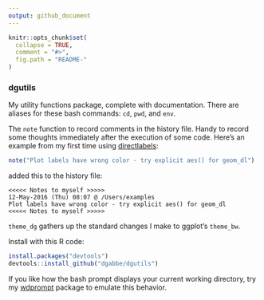 ```yaml
---
output: github_document
---
```


```r
knitr::opts_chunk$set(
  collapse = TRUE,
  comment = "#>",
  fig.path = "README-"
)
```
### dgutils
My utility functions package, complete with documentation.  There are
 aliases for these bash commands: `cd`, `pwd`, and `env`.

The `note` function to record comments in the history file. Handy to record some
thoughts immediately after the execution of some code.  Here's an example from
my first time using [directlabels](http://directlabels.r-forge.r-project.org/):
```r
note("Plot labels have wrong color - try explicit aes() for geom_dl")
```
added this to the history file:
```
<<<<< Notes to myself >>>>>
12-May-2016 (Thu) 08:07 @ /Users/examples
Plot labels have wrong color - try explicit aes() for geom_dl
<<<<< Notes to myself >>>>>
```

`theme_dg` gathers up the standard changes I make to ggplot's `theme_bw`.

Install with this R code:

```r
install.packages("devtools")
devtools::install_github("dgabbe/dgutils")
``` 

If you like how the bash prompt displays your current working directory, try my
[wdprompt](https://github.com/dgabbe/wdprompt) package to emulate this behavior.
